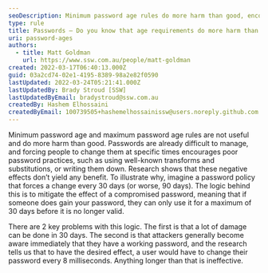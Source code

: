 ```yaml
---
seoDescription: Minimum password age rules do more harm than good, encouraging poor practices and failing to provide meaningful security benefits.
type: rule
title: Passwords – Do you know that age requirements do more harm than good?
uri: password-ages
authors:
  - title: Matt Goldman
    url: https://www.ssw.com.au/people/matt-goldman
created: 2022-03-17T06:40:13.000Z
guid: 03a2cd74-02e1-4195-8389-98a2e82f0590
lastUpdated: 2022-03-24T05:21:41.000Z
lastUpdatedBy: Brady Stroud [SSW]
lastUpdatedByEmail: bradystroud@ssw.com.au
createdBy: Hashem Elhossaini
createdByEmail: 100739505+hashemelhossainissw@users.noreply.github.com
---
```


Minimum password age and maximum password age rules are not useful and do more harm than good. Passwords are already difficult to manage, and forcing people to change them at specific times encourages poor password practices, such as using well-known transforms and substitutions, or writing them down.
Research shows that these negative effects don’t yield any benefit. To illustrate why, imagine a password policy that forces a change every 30 days (or worse, 90 days). The logic behind this is to mitigate the effect of a compromised password, meaning that if someone does gain your password, they can only use it for a maximum of 30 days before it is no longer valid.

There are 2 key problems with this logic. The first is that a lot of damage can be done in 30 days. The second is that attackers generally become aware immediately that they have a working password, and the research tells us that to have the desired effect, a user would have to change their password every 8 milliseconds. Anything longer than that is ineffective.
